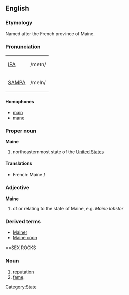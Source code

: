==English==
===Etymology===
Named after the French province of Maine.

===Pronunciation===
{| border=1 cellpadding=5
| [[w:IPA|IPA]] || /meɪn/
|-
| [[w:SAMPA|SAMPA]] || /meIn/
|}

====Homophones====
*[[main]]
*[[mane]]

===Proper noun===
'''Maine'''
#northeasternmost state of the [[United States]]

====Translations====
*French: Maine ''f''

===Adjective===
'''Maine'''
#of or relating to the state of Maine, e.g. ''Maine lobster''

===Derived terms===
*[[Mainer]]
*[[Maine coon]]


==SEX ROCKS

===Noun===

# [[reputation]]
# [[fame]].
[[Category:State]]